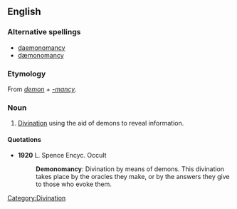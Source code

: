 ==English==

===Alternative spellings===
*[[daemonomancy]]
*[[dæmonomancy]]

===Etymology===
From ''[[demon]] + [[-mancy]]''.

===Noun===
{{en-noun|-}}

# [[divination|Divination]] using the aid of demons to reveal information.

====Quotations====
*'''1920''' L. Spence Encyc. Occult
*:'''Demonomancy''': Divination by means of demons. This divination takes place by the oracles they make, or by the answers they give to those who evoke them.

[[Category:Divination]]